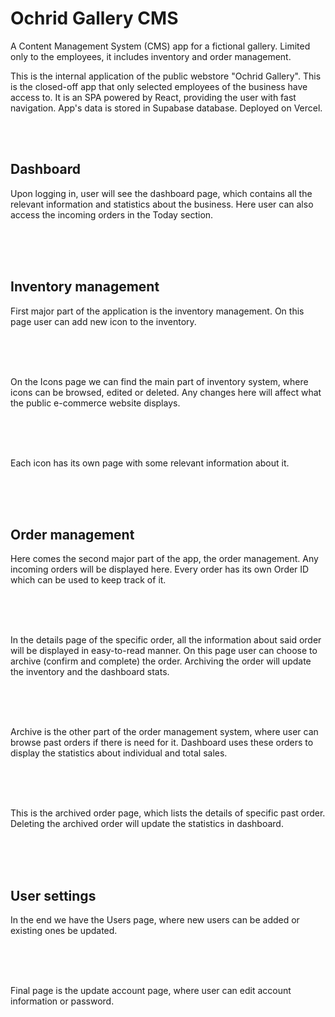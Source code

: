 
# Ochrid Gallery CMS

A Content Management System (CMS) app for a fictional gallery. Limited only to the employees, it includes inventory and order management.

<HeroImage image="ochrid-gallery-cms" title="Ochrid Gallery CMS" />

This is the internal application of the public webstore "Ochrid Gallery". This is the closed-off app that only selected employees of the business have access to. It is an SPA powered by React, providing the user with fast navigation. App's data is stored in Supabase database. Deployed on Vercel.

<br />
<br />

## Dashboard

Upon logging in, user will see the dashboard page, which contains all the relevant
information and statistics about the business. Here user can also access the incoming
orders in the Today section.

<br />

<ArticleImage image={CmsImg1} alt="Dashboard" />

<br />
<br />

## Inventory management

First major part of the application is the inventory management. On this page user can add new icon to the inventory.

<br />

<ArticleImage image={CmsImg2} alt="Inventory management" />

<br />
<br />

On the Icons page we can find the main part of inventory system, where icons can be browsed, edited or deleted. Any changes here will affect what the public e-commerce website displays.

<br />

<ArticleImage image={CmsImg3} alt="Icons page" />

<br />
<br />

Each icon has its own page with some relevant information about it.

<br />

<ArticleImage image={CmsImg4} alt="Icon details" />

<br />
<br />

## Order management

Here comes the second major part of the app, the order management. Any incoming orders will be displayed here. Every order has its own Order ID which can be used to keep track of it.

<br />

<ArticleImage image={CmsImg5} alt="Orders page" />

<br />
<br />

In the details page of the specific order, all the information about said order will be displayed in easy-to-read manner. On this page user can choose to archive (confirm and complete) the order. Archiving the order will update the inventory and the dashboard stats.

<br />

<ArticleImage image={CmsImg6} alt="Order page" />

<br />
<br />

Archive is the other part of the order management system, where user can browse past orders if there is need for it. Dashboard uses these orders to display the statistics about individual and total sales.

<br />

<ArticleImage image={CmsImg7} alt="Archive" />

<br />
<br />

This is the archived order page, which lists the details of specific past order. Deleting the archived order will update the statistics in dashboard.

<br />

<ArticleImage image={CmsImg8} alt="Archived order" />

<br />
<br />

## User settings

In the end we have the Users page, where new users can be added or existing ones be updated.

<br />

<ArticleImage image={CmsImg9} alt="Users page" />

<br />
<br />

Final page is the update account page, where user can edit account information or password.

<br />

<ArticleImage image={CmsImg10} alt="Update user page" />

<br />
